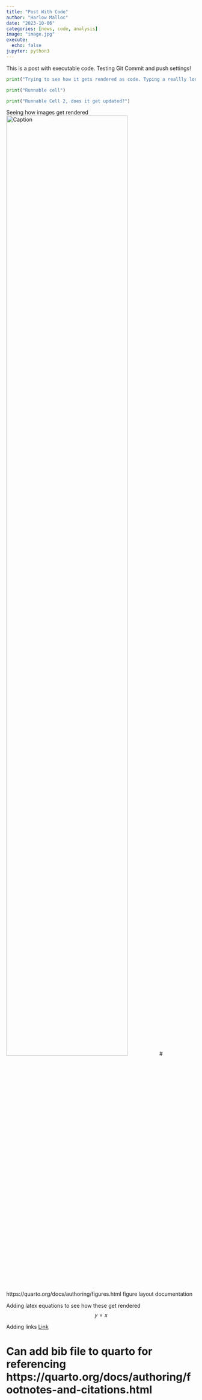 ```yaml
---
title: "Post With Code"
author: "Harlow Malloc"
date: "2023-10-06"
categories: [news, code, analysis]
image: "image.jpg"
execute:
  echo: false
jupyter: python3
---
```


This is a post with executable code.
Testing Git Commit and push settings!

```python
print("Trying to see how it gets rendered as code. Typing a reallly long sentence to see if it wraps or nott")
```
```python
print("Runnable cell")
```

```python
print("Runnable Cell 2, does it get updated?")
```

Seeing how images get rendered
![Caption](image.jpg){width=80%}
# https://quarto.org/docs/authoring/figures.html  figure layout documentation

Adding latex equations to see how these get rendered
$$
y = x
$$

Adding links
[Link](https://www.google.com)

# Can add bib file to quarto for referencing https://quarto.org/docs/authoring/footnotes-and-citations.html